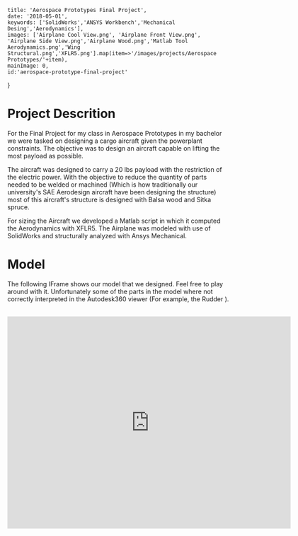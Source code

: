
    title: 'Aerospace Prototypes Final Project',
    date: '2018-05-01',
    keywords: ['SolidWorks','ANSYS Workbench','Mechanical Desing','Aerodynamics'],
    images: ['Airplane Cool View.png', 'Airplane Front View.png', 'Airplane Side View.png','Airplane Wood.png','Matlab Tool Aerodynamics.png','Wing Structural.png','XFLR5.png'].map(item=>'/images/projects/Aerospace Prototypes/'+item),
    mainImage: 0,
    id:'aerospace-prototype-final-project'
}


# Project Descrition
For the Final Project for my class in Aerospace Prototypes in my bachelor we were tasked on designing a cargo aircraft given the powerplant constraints. The objective was to design an aircraft capable on lifting the most payload as possible.

The aircraft was designed to carry a 20 lbs payload with the restriction of the electric power. With the objective to reduce the quantity of parts needed to be welded or machined (Which is how traditionally our  university's SAE Aerodesign aircraft have been designing the structure) most of this aircraft's structure is designed with Balsa wood and Sitka spruce. 

For sizing the Aircraft we developed a Matlab script in which it computed the Aerodynamics with XFLR5.
The Airplane was modeled with use of SolidWorks and structurally analyzed with Ansys Mechanical. 


# Model 
The following IFrame shows our model that we designed. Feel free to play around with it. Unfortunately some of the parts in the model  where not correctly interpreted in the Autodesk360 viewer (For example, the Rudder ).


<br/>  
<iframe src="https://myhub.autodesk360.com/ue2ba8999/shares/public/SH7f1edQT22b515c761eb82978d5da9a8211?mode=embed" width="640" height="480" allowfullscreen="true" webkitallowfullscreen="true" mozallowfullscreen="true"  frameborder="0"></iframe>

<br/>  